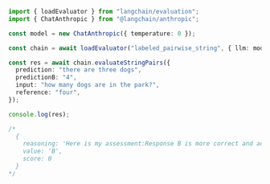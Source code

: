 ```typescript
import { loadEvaluator } from "langchain/evaluation";
import { ChatAnthropic } from "@langchain/anthropic";

const model = new ChatAnthropic({ temperature: 0 });

const chain = await loadEvaluator("labeled_pairwise_string", { llm: model });

const res = await chain.evaluateStringPairs({
  prediction: "there are three dogs",
  predictionB: "4",
  input: "how many dogs are in the park?",
  reference: "four",
});

console.log(res);

/*
  {
    reasoning: 'Here is my assessment:Response B is more correct and accurate compared to Response A. Response B simply states "4", which matches the ground truth reference answer of "four". Meanwhile, Response A states "there are three dogs", which is incorrect according to the reference. In terms of following instructions and directly answering the question "how many dogs are in the park?", Response B gives the precise numerical answer, while Response A provides an incomplete sentence. Overall, Response B is more accurate and better followed the instructions to directly answer the question.[[B]]',
    value: 'B',
    score: 0
  }
*/
```